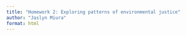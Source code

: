```yaml
---
title: "Homework 2: Exploring patterns of environmental justice"
author: "Jaslyn Miura"
format: html
---
```


